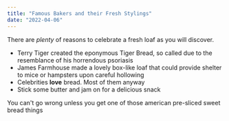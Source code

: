 ```yaml
---
title: "Famous Bakers and their Fresh Stylings"
date: "2022-04-06"
---
```


There are *plenty* of reasons to celebrate a fresh loaf as you will discover.

* Terry Tiger created the eponymous Tiger Bread, so called due to the resemblance of his horrendous psoriasis
* James Farmhouse made a lovely box-like loaf that could provide shelter to mice or hampsters upon careful hollowing
* Celebrities **love** bread. Most of them anyway
* Stick some butter and jam on for a delicious snack

You can't go wrong unless you get one of those american pre-sliced sweet bread things